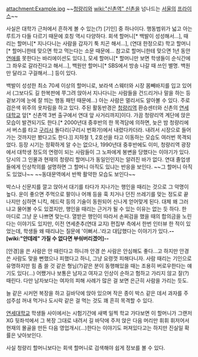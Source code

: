 attachment:Example.jpg
~~[[청량리]]와 [[wiki:"신촌역" 신촌]]을 넘나드는 [[서울]]의 [[프라이스]]~~


사실은 대학가 근처에서 흔하게 볼 수 있는(?) [기인] 중 하나이다. 행동범위가 넓고 아는 루트가 다들 다르기 때문에 호칭 역시 다양하다. 회색 할머니[* 백발이 성성해서...], 때리는 할머니[* 지나다니는 사람을 갑자기 툭 치곤 해서...], (연대 한정으로) 학고 할머니[* 할머니한테 맞으면 학고 먹는다는 소문 때문에... 참고로 할머니한테 맞으면 1년 동안 [[연애]]를 못한다는 바리에이션도 있다.], 모세 할머니[* 할머니만 보면 학생들이 순식간에 그 좌우로 갈라진다고 해서...], 백원만 할머니[* SBS에서 방송 나갈 때 쓰인 별명. 백원만 달라고 구걸해서...] 등이 있다.

백발이 성성한 최소 70세 이상의 할머니로, 보라색 스웨터와 시장 몸빼바지를 입고 있어서 (그보다도 길 한복판에 쭈그려 앉아서 지나다니는 사람들을 건드리거나 말을 하는 등 겉보기에 눈에 잘 띄는 행동 패턴 때문에...) 아는 사람은 멀리서도 알아볼 수 있다. 주로 검은색 위주의 옷차림을 하고 있다. 주된 활동반경은 [[청량리역]] 환승센터와 신촌의 [[연세대학교]] 앞[* 신촌역 3번 출구에서 연대 앞 사거리까지]이다. 가끔 청량리역 계단에 앉은 모습이 발견되기도 한다.[* 2000년대 중후반의 한 목격담에 의하면, 늦은 밤 청량리에서 버스를 타고 [[구리시]] 돌다리(구리시 번화가)에서 내렸다카더라. 내려서 시장으로 들어가는 것까지만 봤다고도 한다.]] 지하철 1, 2호선을 타고 이동하는 모습도 여러번 목격되었다. 등장 시기는 정확하게 알 수는 없으나, 1990년대 중후반에도 이미, 청량리역 광장에서 대학생 정도의 연령이 되는 사람들이 그 노파에게 봉변을 당했다는 이야기가 있다. 당시의 그 인물과 현재의 청량리 할머니가 동일인인지는 알려진 바가 없다. 연대 졸업생들에게 인상착의를 설명하면 그 할머니 아직도 있냐는 반응을 보인다. ~~그 할머니 아직도 있었나~~ ~~동대문역에서 반짝 활약한 모습도 보인다~~

박스나 신문지를 깔고 앉아서 대기를 타다가 지나가는 행인을 때리는 것으로 그 악명이 높다. 운이 좋으면 주먹으로 팔이나 어깨 등을 훅 치거나 던진 쓰레기를 맞는 정도로 끝나지만 심하면 니킥, 헤드락 등의 기술이 동원되어 신나게 얻어맞게 된다. 대체 왜 그러냐고 물어볼 수도 있겠지만, 행인을 때리는 근거가 될 수 있는 이유는 없는 듯 하다. 한 마디로 그냥 운 나쁘면 맞는다. 열받은 행인이 따라서 손찌검을 했을 때의 합의금을 노린다는 이야기도 있지만, 이전 연세춘추(연대 교지) 편집부 측에서 한번 인터뷰 한 적이 있었는데, 학생들 왜 때리냐는 질문에 '이뻐서..'라고 대답했다는 이야기가 있다.'''--[wiki:"얀데레" 가질 수 없다면 부숴버리겠어]--'''

[안경]을 쓴 사람은 안 때린다고 하니까 안경 쓴 사람은 안심해도 좋다...고 하지만 안경 쓴 사람도 맞을 뻔했으나 피했다고 하니, 그냥 요령껏 피해다니자. 사람 때리는 기인으로 유명하지만 힘 좀 쓸 것 같은 형님(?)같은 분이 동행해있을 때는 조용히 버로우한다는 얘기도 있다(...) 어쨌거나 보통은 남자고 여자고 인상이 순하고 험하고 가리지 않고 잘(?) 때린다. 다만 남자보다는 여자의 피해 사례가 많은 걸 보면 은근히 사람을 가리는 듯도.

늘 같은 시커먼 복장을 하고 길바닥에 앉아 있으며 작은 종이 박스 같은 데서 과자를 주섬주섬 꺼내 먹거나 도시락 같은 걸 먹는 것도 꽤 흔히 목격할 수 있다.

[[연세대학교]] 학생들 사이에서는 시험기간에 새벽 일찍 학교 가다보면 이 할머니가 그랜저 XG 뒷좌석에서 그 복장 그대로 내려서 길 바닥에 주저 앉은 다음 머리만 휘휘 휘저어서 현재의 몰골을 만든 다음 영업개시(...)한다는 이야기도 퍼져있다고는 하지만 진실일 확률은 낮아보인다.

사실 청량리 할머니보다는 회색 할머니로 검색해야 쉽게 정보를 볼 수 있다.
